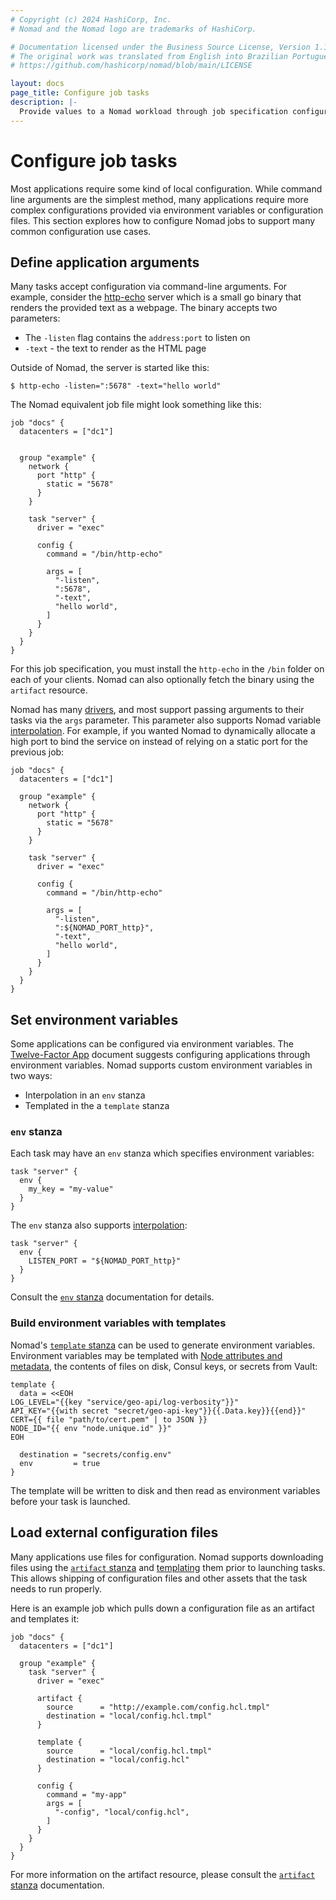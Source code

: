 ```yaml
---
# Copyright (c) 2024 HashiCorp, Inc.
# Nomad and the Nomad logo are trademarks of HashiCorp.

# Documentation licensed under the Business Source License, Version 1.1.
# The original work was translated from English into Brazilian Portuguese.
# https://github.com/hashicorp/nomad/blob/main/LICENSE

layout: docs
page_title: Configure job tasks
description: |-
  Provide values to a Nomad workload through job specification configuration files, command line arguments, and environment variables.
---
```


# Configure job tasks

Most applications require some kind of local configuration. While command line
arguments are the simplest method, many applications require more complex
configurations provided via environment variables or configuration files. This
section explores how to configure Nomad jobs to support many common
configuration use cases.

## Define application arguments

Many tasks accept configuration via command-line arguments. For example,
consider the [http-echo](https://github.com/hashicorp/http-echo) server which
is a small go binary that renders the provided text as a webpage. The binary
accepts two parameters:

- The `-listen` flag contains the `address:port` to listen on
- `-text` - the text to render as the HTML page

Outside of Nomad, the server is started like this:

```shell-session
$ http-echo -listen=":5678" -text="hello world"
```

The Nomad equivalent job file might look something like this:

```hcl
job "docs" {
  datacenters = ["dc1"]


  group "example" {
    network {
      port "http" {
        static = "5678"
      }
    }

    task "server" {
      driver = "exec"

      config {
        command = "/bin/http-echo"

        args = [
          "-listen",
          ":5678",
          "-text",
          "hello world",
        ]
      }
    }
  }
}
```

<Note>

 For this job specification, you must install the `http-echo` in
the `/bin` folder on each of your clients. Nomad can
also optionally fetch the binary using the `artifact` resource.

</Note>

Nomad has many [drivers], and most support passing arguments to their tasks via
the `args` parameter. This parameter also supports Nomad variable
[interpolation]. For example, if you wanted Nomad to dynamically allocate a high
port to bind the service on instead of relying on a static port for the previous
job:

```hcl
job "docs" {
  datacenters = ["dc1"]

  group "example" {
    network {
      port "http" {
        static = "5678"
      }
    }

    task "server" {
      driver = "exec"

      config {
        command = "/bin/http-echo"

        args = [
          "-listen",
          ":${NOMAD_PORT_http}",
          "-text",
          "hello world",
        ]
      }
    }
  }
}
```

## Set environment variables

Some applications can be configured via environment variables. The
[Twelve-Factor App](https://12factor.net/config) document suggests configuring
applications through environment variables. Nomad supports custom environment
variables in two ways:

- Interpolation in an `env` stanza
- Templated in the a `template` stanza

### `env` stanza

Each task may have an `env` stanza which specifies environment variables:

```hcl
task "server" {
  env {
    my_key = "my-value"
  }
}
```

The `env` stanza also supports [interpolation]:

```hcl
task "server" {
  env {
    LISTEN_PORT = "${NOMAD_PORT_http}"
  }
}
```

Consult the [`env` stanza] documentation for details.

### Build environment variables with templates

Nomad's [`template` stanza] can be used to generate environment variables.
Environment variables may be templated with [Node attributes and
metadata][nodevars], the contents of files on disk, Consul keys, or secrets from
Vault:

```hcl
template {
  data = <<EOH
LOG_LEVEL="{{key "service/geo-api/log-verbosity"}}"
API_KEY="{{with secret "secret/geo-api-key"}}{{.Data.key}}{{end}}"
CERT={{ file "path/to/cert.pem" | to JSON }}
NODE_ID="{{ env "node.unique.id" }}"
EOH

  destination = "secrets/config.env"
  env         = true
}
```

The template will be written to disk and then read as environment variables
before your task is launched.

## Load external configuration files

Many applications use files for configuration. Nomad supports downloading files
using the [`artifact` stanza] and [templating][`template` stanza] them prior to
launching tasks. This allows shipping of configuration files and other assets
that the task needs to run properly.

Here is an example job which pulls down a configuration file as an artifact and
templates it:

```hcl
job "docs" {
  datacenters = ["dc1"]

  group "example" {
    task "server" {
      driver = "exec"

      artifact {
        source      = "http://example.com/config.hcl.tmpl"
        destination = "local/config.hcl.tmpl"
      }

      template {
        source      = "local/config.hcl.tmpl"
        destination = "local/config.hcl"
      }

      config {
        command = "my-app"
        args = [
          "-config", "local/config.hcl",
        ]
      }
    }
  }
}
```

For more information on the artifact resource, please consult the [`artifact`
stanza] documentation.

[`artifact` stanza]: /nomad/docs/job-specification/artifact 'Nomad artifact Job Specification'
[nodevars]: /nomad/docs/reference/runtime-variable-interpolation
[`template` stanza]: /nomad/docs/job-specification/template 'Nomad template Job Specification'
[interpolation]: /nomad/docs/reference/runtime-variable-interpolation 'Nomad Variable Interpolation'
[drivers]: /nomad/docs/job-declare/task-driver
[`env` stanza]: /nomad/docs/job-specification/env
